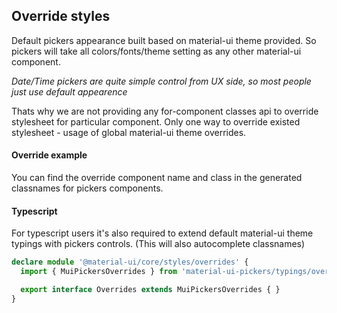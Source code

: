 
## Override styles

Default pickers appearance built based on material-ui theme provided. So pickers will take all
colors/fonts/theme setting as any other material-ui component.

*Date/Time pickers are quite simple control from UX side, so most people just use default appearence*

Thats why we are not providing any for-component classes api to override stylesheet for particular
component. Only one way to override existed stylesheet - usage of global material-ui theme
overrides.

#### Override example
You can find the override component name and class in the generated classnames for pickers components.

<Example sourceFile="guides/CssOverrides.example.jsx" />


#### Typescript
For typescript users it's also required to extend default material-ui theme typings with pickers controls.
(This will also autocomplete classnames)

```typescript
declare module '@material-ui/core/styles/overrides' {
  import { MuiPickersOverrides } from 'material-ui-pickers/typings/overrides'

  export interface Overrides extends MuiPickersOverrides { }
}
```
